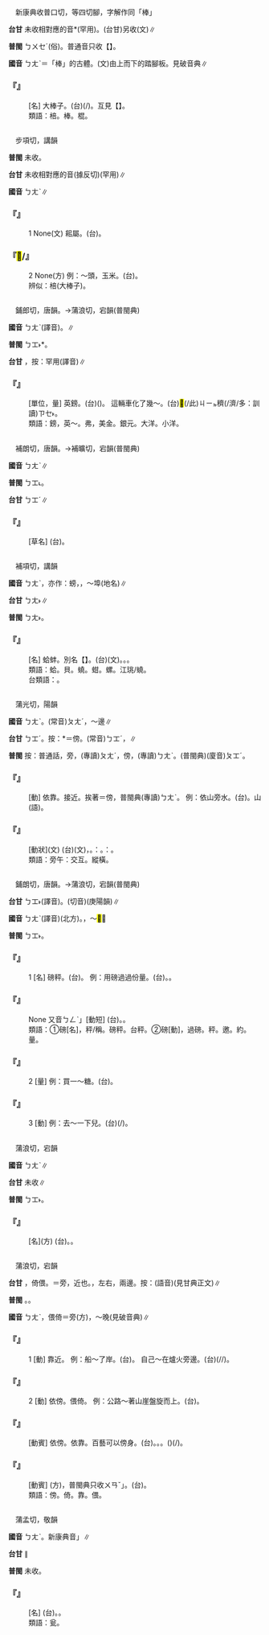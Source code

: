 
=={{ruby|棓|ㄅㄤˋ}}==

　新康典收普口切，等四切腳，字解作同「棒」

'''台甘''' 未收相對應的音{{ruby|。|ㄆㆦˋ}}*(罕用)。(台甘)另收{{ruby|：|ㄅㄨㆤ}}{{ruby|/|ㄅㄨㆤˊ}}(文)∥

'''普閩''' <rt>ㄅㄨㆤˊ</rt>{{ruby|、|ㄅㄨㆤ˫}}(俗)。普通音只收【{{ruby|棓|ㄅㄟˋ}}】。

'''國音''' <rt>ㄅㄤˋ</rt>＝「棒」的古體。(文)由上而下的踏腳板。見破音典∥

    

==='''『{{ruby|棓|ㄅㄤˋ}}』'''===
: [名] 大棒子。(台){{ruby|大|ㄉㄨㄚ˫}}{{ruby|枝|ㄍㄧ}}(/{{ruby|箍|ㄎㆦ}}){{ruby|棍|ㄍㄨㄣ˪}}{{ruby|仔|ㄗ}}。互見【{{ruby|<mark>&#xffcb6;</mark>|ㄅㄤˋ}}】。
:類語：棓。棒。棍。
:
    

=={{ruby|<mark>&#xffcb6;</mark>|ㄅㄤˋ}}==

　步項切，講韻

'''普閩''' 未收。

'''台甘''' 未收相對應的音{{ruby|。|ㄅㄤ˫}}(據反切)(罕用)∥

'''國音''' <rt>ㄅㄤˋ</rt>∥

    

==='''『{{ruby|<mark>&#xffcb6;</mark>|ㄅㄤˋ}}』'''===
:1  None(文) 耜屬。(台){{ruby|<mark>&#xffcb6;</mark>|ㄅㄤ˫}}。
    

==='''『<mark>&#xffcb6;</mark>/{{ruby|棒|ㄅㄤˋ}}』'''===
:2  None(方) 例：～頭，玉米。(台){{ruby|番|ㄏㄨㄢ}}{{ruby|麥|ㆠㆤㆷ ͘}}。
:辨似：棓(大棒子)。
:
    

=={{ruby|鎊|ㄅㄤˋ}}==

　鋪郎切，唐韻。→蒲浪切，宕韻(普閩典)

'''國音''' <rt>ㄅㄤˋ</rt>(譯音)。{{ruby|(文)|ㄆㄤ}}∥

'''普閩''' <rt>ㄅㆲ˫</rt>*。

'''台甘''' {{ruby|(文)|ㄅㆲˊ}}，按：罕用{{ruby|。|ㄅㆲ˫}}(譯音)∥

    

==='''『{{ruby|鎊|ㄅㄤˋ}}』'''===
: [單位，量] 英鎊。(台){{ruby|英|ㄧㄥ}}{{ruby|國|ㄍㆦㆶ}}{{ruby|丌|ㆤ}}{{ruby|貨|ㄏㆤ˪}}{{ruby|/|ㄏㄨㆤ˪}}{{ruby|幣|ㄅㆤ˪}}({{ruby|英|ㄧㄥ}}{{ruby|鎊|ㄅㆲ˫}})。 這輛車化了幾～。(台)<mark>&#xffb50;</mark>(/此)<rt>ㄐㄧㆵ</rt>{{ruby|隻|ㄐㄧㄚㆷ}}{{ruby|自|ㄗㄨ˫}}{{ruby|動|ㄉㆲ˫}}{{ruby|車|ㄑㄧㄚ}}{{ruby|用|ㄧㆲ˫}}{{ruby|/|ㄧㄥ˫}}{{ruby|若|ㄌㄨㄚ˫}}{{ruby|/|ㆣㄨㄚ˫}}穧(/濟/多：訓讀)<rt>ㄗㆤ˫</rt>{{ruby|/|ㄗㄨㆤ˫}}{{ruby|鎊|ㄅㆲ˫}}{{ruby|買|ㆠㆤˋ}}{{ruby|/|ㆠㄨㆤˋ}}{{ruby|丌|ㆤ}}。
:類語：鎊，英～。弗，美金。銀元。大洋。小洋。
:
    

=={{ruby|蒡|ㄅㄤˋ}}==

　補朗切，唐韻。→補曠切，宕韻(普閩典)

'''國音''' <rt>ㄅㄤˋ</rt>∥

'''普閩''' <rt>ㄅㆲ˪</rt>。

'''台甘''' <rt>ㄅㆲˊ</rt>∥

    

==='''『{{ruby|牛|ㄋㄧㄡˊ}}{{ruby|蒡|ㄅㄤˋ}}』'''===
: [草名] (台){{ruby|牛|ㆣㄧㄨˊ}}{{ruby|蒡|ㄅㆲˊ}}{{ruby|草|ㄘㄠˋ}}。
    

=={{ruby|蚌|ㄅㄤˋ}}==

　補項切，講韻

'''國音''' <rt>ㄅㄤˋ</rt>，亦作：螃，{{ruby|蠙|ㄅㄧㄣ}}{{ruby|。|ㄅㄥˋ}}，～埠(地名)∥

'''台甘''' <rt>ㄅㄤ˫</rt>∥

'''普閩''' <rt>ㄅㄤ˫</rt>。

    

==='''『{{ruby|蚌|ㄅㄤˋ}}』'''===
: [名] 蛤蚌。別名【{{ruby|蠙|ㄅㄧㄣ}}】。(台)(文){{ruby|蚌|ㄅㄤ˫}}。{{ruby|貝|ㄅㄨㆤ˪}}{{ruby|類|ㄌㄨㄧ˫}}。{{ruby|蚶|ㄏㆰ}}{{ruby|仔|ㄗ}}{{ruby|類|ㄌㄨㄧ˫}}。
:類語：蛤。貝。蟯。蚶。螺。江珧/蟯。
:
:台類語：{{ruby|<mark>&#xffcb4;</mark>|ㄌㄚˊ}}{{ruby|仔|ㄗ}}。
:
    

=={{ruby|旁|ㄅㄤˋ}}==

　蒲光切，陽韻

'''國音''' <rt>ㄅㄤˋ</rt>。(常音)<rt>ㄆㄤˊ</rt>，～邊∥

'''台甘''' <rt>ㄅㆲˊ</rt>。按：{{ruby|(文)|ㄅㆲ˫}}*＝傍。(常音)<rt>ㄅㆲˊ</rt>，{{ruby|旁|ㄅㆲˊ}}{{ruby|邊|ㄅㆪ}}∥

'''普閩''' 按：普通話，旁，(專讀)<rt>ㄆㄤˊ</rt>，傍，(專讀)<rt>ㄅㄤˋ</rt>。(普閩典)(廈音)<rt>ㄆㆲˊ</rt>。

    

==='''『{{ruby|旁|ㄅㄤˋ}}』'''===
: [動] 依靠。接近。挨著＝傍，普閩典(專讀)<rt>ㄅㄤˋ</rt>。 例：依山旁水。(台){{ruby|倚|ㄧˋ}}{{ruby|山|ㄙㄢ}}{{ruby|靠|ㄎㄜ˪}}{{ruby|水|ㄙㄨㄧˋ}}。{{ruby|倚|ㄨㄚˋ}}山{{ruby| |ㄙㄨㆩ}}{{ruby|靠|ㄎㄜ˪}}{{ruby|水|ㄗㄨㄧˋ}}(語)。
    

==='''『{{ruby|旁|ㄅㄤˋ}}{{ruby|午|ㄨˇ}}』'''===
: [動狀](文) (台){{ruby|旁|ㄅㆲ˫}}{{ruby|午|ㄫㆦˋ}}(文)，{{ruby|橫|ㄏㄨㆪˊ}}{{ruby|/|ㄏㄨㆮˊ}}{{ruby|直|ㄉㄧㆵ ͘}}{{ruby|交|ㄍㄠ}}{{ruby|插|ㄘㄚㆷ}}。{{ruby|比|ㄅㄧˋ}}{{ruby|喻|ㄌㄨ˫}}{{ruby|/|ㆡㄨ˫}}：{{ruby|事|ㄙㄨ˫}}{{ruby|情|ㄐㄧㄥˊ}}{{ruby|複|ㄏㆦㆶ}}{{ruby|雜|ㄗㄚㆴ ͘}}。{{ruby|俗|ㄒㄧㆦㆶ ͘}}{{ruby|語|ㆣㄧˋ}}{{ruby|/|ㆣㄨˋ}}{{ruby|講|ㄍㆲˋ}}：{{ruby|橫|ㄏㄨㆪˊ}}{{ruby|/|ㄏㄨㆮˊ}}{{ruby|理|ㄌㄧˋ}}{{ruby|<mark>&#xffcb5;</mark>|ㄍㄧㆷ ͘}}{{ruby|逆|ㄍㆤㆷ ͘}}。
:類語：旁午：交互。縱橫。
:
    

=={{ruby|磅|ㄅㄤˋ}}==

　鋪朗切，唐韻。→蒲浪切，宕韻(普閩典)

'''台甘''' <rt>ㄅㆲ˫</rt>(譯音)。{{ruby|(文)|ㄆㆲ}}{{ruby|/|ㄆㆲˊ}}(切音)(庚陽韻)∥

'''國音''' <rt>ㄅㄤˋ</rt>(譯音){{ruby|。|ㄅㄥˋ}}(北方)。{{ruby|(文)|ㄆㄤˊ}}，～<mark>&#xf8550;</mark>∥

'''普閩''' <rt>ㄅㆲ˫</rt>。

    

==='''『{{ruby|磅|ㄅㄤˋ}}』'''===
:1  [名] 磅秤。(台){{ruby|磅|ㄅㆲ˫}}{{ruby|仔|ㄗ}}。 例：用磅過過份量。(台){{ruby|有|ㄨ˫}}{{ruby|用|ㄧㆲ˫}}{{ruby|磅|ㄅㆲ˫}}{{ruby|仔|ㄗ}}{{ruby|磅|ㄅㆲ˫}}{{ruby|過|ㄍㄨㆤ˪}}{{ruby|/|ㄍㆤ˪}}{{ruby|磅|ㄅㆲ˫}}{{ruby|聲|ㄒㄧㆩ}}。{{ruby|或|ㄧㄚㆷ ͘}}{{ruby|有|ㄨ˫}}{{ruby|用|ㄧㄥ˫}}{{ruby|/|ㄧㆲ˫}}{{ruby|稱|ㄑㄧㄣ˪}}{{ruby|仔|ㄗ}}{{ruby|稱|ㄑㄧㄣ˪}}{{ruby|斤|ㄍㄨㄣ}}{{ruby|/|ㄍㄧㄣ}}{{ruby|聲|ㄒㄧㆩ}}。
    

==='''『{{ruby|過|ㄍㄨㄛˋ}}{{ruby|磅|ㄅㄤˋ}}』'''===
: None 又音{{ruby|「|ㄍㄨㄛˋ}}<rt>ㄅㄥˋ</rt>」[動短] (台){{ruby|磅|ㄅㆲ˫}}{{ruby|一|ㄐㄧㆵ ͘}}{{ruby|下|·ㆤ˫}}。{{ruby|磅|ㄅㆲ˫}}{{ruby|看|ㄎㄨㆩ˪}}{{ruby|咧|ㄌㆤ˪}}。
:類語：①磅[名]，秤/稱。磅秤。台秤。②磅[動]，過磅。秤。邀。約。量。
:
    

==='''『{{ruby|磅|ㄅㄤˋ}}』'''===
:2  [量] 例：買一～糖。(台){{ruby|買|ㆠㆤˋ}}{{ruby|/|ㆠㄨㆤˋ}}{{ruby|一|ㄐㄧㆵ ͘}}{{ruby|磅|ㄅㆲ˫}}{{ruby|糖|ㄊㆭˊ}}。
    

==='''『{{ruby|磅|ㄅㄤˋ}}』'''===
:3  [動] 例：去～一下兒。(台){{ruby|去|ㄎㄧ˪}}{{ruby|磅|ㄅㆲ˫}}(/{{ruby|稱|ㄑㄧㄣ˪}}){{ruby|一|ㄐㄧㆵ ͘}}{{ruby|下|·ㆤ˫}}。
    

=={{ruby|塝|ㄅㄤˋ}}==

　蒲浪切，宕韻

'''國音''' <rt>ㄅㄤˋ</rt>∥

'''台甘''' 未收∥

'''普閩''' <rt>ㄅㆲ˫</rt>。

    

==='''『{{ruby|塝|ㄅㄤˋ}}』'''===
: [名](方) (台){{ruby|塗|ㄊㆦˊ}}{{ruby|坪|ㄆㄧㆩˊ}}{{ruby|/|ㄅㆥˊ}}。{{ruby|圳|ㄗㄨㄣ˪}}{{ruby|溝|ㄍㄠ}}{{ruby|邊|ㄅㆪ}}。
    

=={{ruby|傍|ㄅㄤˋ}}==

　蒲浪切，宕韻

'''台甘''' {{ruby|(文)|ㄅㆲ˫}}，倚偎。{{ruby|(文)|ㄅㆲˊ}}＝旁，近也。{{ruby|(文)|ㄅㆲˋ}}，左右，兩邊。按：(語音){{ruby|榜|ㄅㆭ˫}}(見甘典正文)∥

'''普閩''' {{ruby|(文)|ㄅㆲ˫}}。{{ruby|(白)|ㄅㆭ˫}}。

'''國音''' <rt>ㄅㄤˋ</rt>，偎倚{{ruby|。|ㄆㄤˊ}}＝旁{{ruby|。|ㄅㄤ}}(方)，～晚(見破音典)∥

    

==='''『{{ruby|傍|ㄅㄤˋ}}』'''===
:1  [動] 靠近。 例：船～了岸。(台){{ruby|船|ㄗㄨㄣˊ}}{{ruby|靠|ㄎㄜ˪}}{{ruby|倚|ㄨㄚˋ}}{{ruby|海|ㄏㄞˋ}}{{ruby|岸|ㄏㄨㆩ˫}}。 自己～在爐火旁邊。(台){{ruby|家|ㄍㄚ}}{{ruby|己|ㄉㄧ˫}}{{ruby|/|ㄍㄧ˫}}{{ruby|<mark>&#xffade;</mark>|ㄆㄧㄥ˫}}{{ruby|咧|ㄌㆤ˪}}(/{{ruby|坐|ㄗㄜ˫}}{{ruby|/|ㄗㆤ˫}}/{{ruby|倚|ㄨㄚˋ}}){{ruby|<mark>&#xffa4f;</mark>|ㄉㄧㆰ˪}}{{ruby|爐|ㄌㆦˊ}}{{ruby|火|ㄏㆤˋ}}{{ruby|/|ㄏㄨㆤˋ}}{{ruby|/|ㄏㄜˋ}}{{ruby|丌|ㆤ}}{{ruby|邊|ㄅㆪ}}{{ruby|仔|ㄗ}}。
    

==='''『{{ruby|傍|ㄅㄤˋ}}』'''===
:2  [動] 依傍。偎倚。 例：公路～著山崖盤旋而上。(台){{ruby|公|ㄍㆲ}}{{ruby|路|ㄌㆦ˫}}{{ruby|<mark>&#xffade;</mark>|ㄆㄧㄥ˫}}{{ruby|倚|ㄨㄚˋ}}{{ruby|山|ㄙㄨㆩ}}{{ruby|邊|ㄅㆪ}}{{ruby|像|ㄑㄧㆫ˫}}{{ruby|/|ㄑㄧㆧ˫}}{{ruby|蛇|ㄗㄨㄚˊ}}{{ruby|一|ㄧㆵ}}{{ruby|直|ㄉㄧㆵ ͘}}{{ruby|蜷|ㄎㄨㄣˊ}}{{ruby|上|ㄐㄧㆫ˫}}{{ruby|/|ㄐㄧㆧ˫}}{{ruby|去|ㄎㄧ˪}}。
    

==='''『{{ruby|傍|ㄅㄤˋ}}{{ruby|身|ㄕㄣ}}』'''===
: [動賓] 依傍。依靠。百藝可以傍身。(台){{ruby|<mark>&#xffade;</mark>|ㄆㄧㄥ˫}}。{{ruby|傍|ㄅㆭ˫}}。{{ruby|倚|ㄨㄚˋ}}{{ruby|靠|ㄎㄜ˪}}。{{ruby|各|ㄍㆦㆶ}}{{ruby|種|ㄐㄧㆲˋ}}{{ruby|技|ㄍㄧ˫}}{{ruby|藝|ㆣㆤ˫}}({{ruby|只|ㄐㄧˋ}}{{ruby|要|ㄧㄠ˪}}{{ruby|有|ㄨ˫}}{{ruby|學|ㄜㆷ ͘}}{{ruby|一|ㄐㄧㆵ ͘}}{{ruby|款|ㄎㄨㄢˋ}}){{ruby|攏|ㄌㆲˋ}}{{ruby|會|ㄨㆤ˫}}{{ruby|/|ㆤ˫}}{{ruby|得|ㄉㄧㆵ}}{{ruby|靠|ㄎㄜ˪}}{{ruby|伊|ㄧ}}{{ruby|來|ㄌㄞˊ}}{{ruby|生|ㄒㄧㄥ}}{{ruby|活|ㄏㄨㄚㆵ}}(/{{ruby|食|ㄐㄧㄚㆷ ͘}}{{ruby|飯|ㄅㆭ˫}})。
    

==='''『{{ruby|傍|ㄅㄤˋ}}{{ruby|晚|ㄨㄢˇ}}』'''===
: [動賓] {{ruby|傍|ㄅㄤ}}{{ruby|晚|ㄨㄢˇ}}{{ruby|兒|ㄦ}}(方)，普閩典只收{{ruby|「|ㄅㄤˋ}}<rt>ㄨㄢˇ</rt>」。(台){{ruby|日|ㆢㄧㆵ ͘}}{{ruby|/|ㄌㄧㆵ ͘}}{{ruby|頭|ㄊㄠˊ}}{{ruby|<mark>&#xffa49;</mark>|ㆠㆤㆷ}}{{ruby|/|ㆠㄨㆤㆷ}}{{ruby|暗|ㆰ˪}}{{ruby|仔|ㄗ}}。
:類語：傍。倚。靠。偎。
:
    

=={{ruby|甏|ㄅㄤˋ}}==

　蒲孟切，敬韻

'''國音''' <rt>ㄅㄤˋ</rt>{{ruby|。|ㄅㄥˋ}}。新康典音{{ruby|「|ㄆㄥˋ}}」∥

'''台甘''' {{ruby|(文)|ㄆㄧㄥ˪}}∥

'''普閩''' 未收。

    

==='''『{{ruby|甏|ㄅㄤˋ}}』'''===
: [名] (台){{ruby|隘|ㄨㆤㆷ ͘}}{{ruby|/|ㆤㆷ ͘}}{{ruby|嘴|ㄘㄨㄧ˪}}{{ruby|丌|ㆤ}}{{ruby|缸|ㄍㆭ}}。{{ruby|酒|ㄐㄧㄨˋ}}{{ruby|甕|ㄤ˪}}。
:類語：瓮。
:
    
